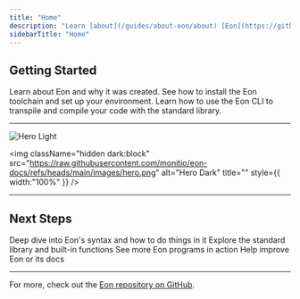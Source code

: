 ```yaml
---
title: "Home"
description: "Learn [about](/guides/about-eon/about) [Eon](https://github.com/monitio/eon), its [features](/guides/about-eon/features) and how to [get started](/guides/get-started)."
sidebarTitle: "Home"
---
```


## Getting Started

<CardGroup cols={3}>
  <Card title="About" icon="users" href="/guides/about-eon/about">
    Learn about Eon and why it was created.
  </Card>
  <Card title="Quickstart" icon="download" href="/guides/get-started/quickstart">
    See how to install the Eon toolchain and set up your environment.
  </Card>
  <Card title="Development" icon="screwdriver-wrench" href="/guides/next-steps/developing">
    Learn how to use the Eon CLI to transpile and compile your code with the standard library.
  </Card>
</CardGroup>

---

<img
  className="block dark:hidden"
  src="https://raw.githubusercontent.com/monitio/eon-docs/refs/heads/main/images/hero.png"
  alt="Hero Light"
/>

<img
  className="hidden dark:block"
  src="https://raw.githubusercontent.com/monitio/eon-docs/refs/heads/main/images/hero.png"
  alt="Hero Dark"
  title=""
  style={{ width:"100%" }}
/>

---

## Next Steps

<CardGroup cols={2}>
  <Card title="Language Reference" icon="book" href="/library/references">
    Deep dive into Eon's syntax and how to do things in it
  </Card>
  <Card title="Standard Library" icon="book-open" href="/library">
    Explore the standard library and built-in functions
  </Card>
  <Card title="Examples" icon="list" href="/library/examples">
    See more Eon programs in action
  </Card>
  <Card title="Contributing" icon="sparkles" href="https://github.com/monitio/eon#contributing">
    Help improve Eon or its docs
  </Card>
</CardGroup>

---

For more, check out the [Eon repository on GitHub](https://github.com/monitio/eon).

